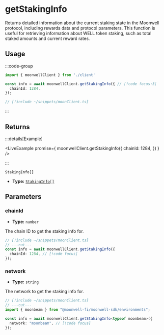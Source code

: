 
# getStakingInfo

Returns detailed information about the current staking state in the Moonwell protocol, including rewards data and protocol parameters. This function is useful for retrieving information about WELL token staking, such as total staked amounts and current reward rates.

## Usage

:::code-group

```ts twoslash [example.ts]
import { moonwellClient } from './client'

const info = await moonwellClient.getStakingInfo({ // [!code focus:3]
  chainId: 1284,
});
```

```ts twoslash [client.ts] filename="client.ts"
// [!include ~/snippets/moonClient.ts]
```

:::

## Returns

:::details[Example]

<LiveExample promise={
  moonwellClient.getStakingInfo({
    chainId: 1284,
  })
} />

:::

```
StakingInfo[]
```

- **Type:** [`StakingInfo[]`](/docs/glossary/types#stakinginfo)


## Parameters

### chainId

- **Type:** `number`

The chain ID to get the staking info for.

```ts twoslash
// [!include ~/snippets/moonClient.ts]
// ---cut---
const info = await moonwellClient.getStakingInfo({
  chainId: 1284, // [!code focus]
});
```

<NetworkParameterInfo />

### network

- **Type:** `string`

The network to get the staking info for.

```ts twoslash
// [!include ~/snippets/moonClient.ts]
// ---cut---
import { moonbeam } from "@moonwell-fi/moonwell-sdk/environments";

const info = await moonwellClient.getStakingInfo<typeof moonbeam>({
  network: "moonbeam", // [!code focus]
});
```

